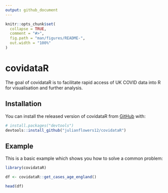 ```yaml
---
output: github_document
---
```


<!-- README.md is generated from README.Rmd. Please edit that file -->

```r
knitr::opts_chunk$set(
  collapse = TRUE,
  comment = "#>",
  fig.path = "man/figures/README-",
  out.width = "100%"
)
```

# covidataR

<!-- badges: start -->
<!-- badges: end -->

The goal of covidataR is to facilitate rapid access of UK COVID data into R for visualisation and further analysis.

## Installation

You can install the released version of covidataR from [GitHub](https://github.com/) with:

``` r
# install.packages("devtools")
devtools::install_github("julianflowers12/covidataR")
```
## Example

This is a basic example which shows you how to solve a common problem:

```r
library(covidataR)

df <- covidataR::get_cases_age_england()

head(df)

```

